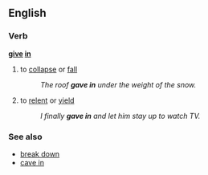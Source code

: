==English==
===Verb===
'''[[give]] [[in]]'''
#to [[collapse]] or [[fall]]
#:''The roof '''gave in''' under the weight of the snow.''
#to [[relent]] or [[yield]]
#:''I finally '''gave in''' and let him stay up to watch TV.''

===See also===
*[[break down]]
*[[cave in]]